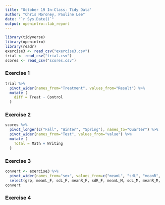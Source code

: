 ```yaml
---
title: "October 19 In-Class: Tidy Data"
author: "Chris Moroney, Pauline Lee"
date: "`r Sys.Date()`"
output: openintro::lab_report
---
```


```r
library(tidyverse)
library(openintro)
library(readr)
exercise3 <- read_csv("exercise3.csv")
trial <- read_csv("trial.csv")
scores <- read_csv("scores.csv")
```

### Exercise 1

```r
trial %>%
  pivot_wider(names_from="Treatment", values_from="Result") %>%
  mutate (
    diff = Treat - Control
  )
```

### Exercise 2

```r
scores %>%
  pivot_longer(c("Fall", "Winter", "Spring"), names_to="Quarter") %>%
  pivot_wider(names_from="Test", values_from="value") %>%
  mutate (
    Total = Math + Writing
  )
```

### Exercise 3

```r
convert <- exercise3 %>%
  pivot_wider(names_from="sex", values_from=c("meanL", "sdL", "meanR", "sdR")) %>%
  select(grp, meanL_F, sdL_F, meanR_F, sdR_F, meanL_M, sdL_M, meanR_M, sdR_M)
convert
```

### Exercise 4

